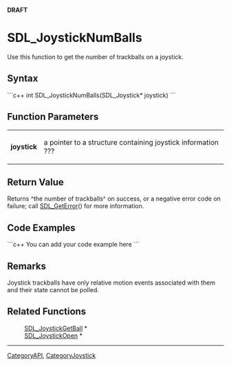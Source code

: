 <!-- pragma section-numbers off -->
<!-- pragma disable-camelcase -->
'''DRAFT'''

= SDL_JoystickNumBalls =
Use this function to get the number of trackballs on a joystick.


== Syntax ==
```c++
int SDL_JoystickNumBalls(SDL_Joystick* joystick)
```

== Function Parameters ==
{|
|'''joystick'''
|a pointer to a structure containing joystick information ???
|}

== Return Value ==
Returns ^the number of trackballs^ on success, or a negative error code on failure; call [[SDL_GetError]]() for more information.

== Code Examples ==
```c++
You can add your code example here
```

== Remarks ==
Joystick trackballs have only relative motion events associated with them and their state cannot be polled.

== Related Functions ==
:[[SDL_JoystickGetBall]] *
:[[SDL_JoystickOpen]] *

----
[[CategoryAPI]], [[CategoryJoystick]]
